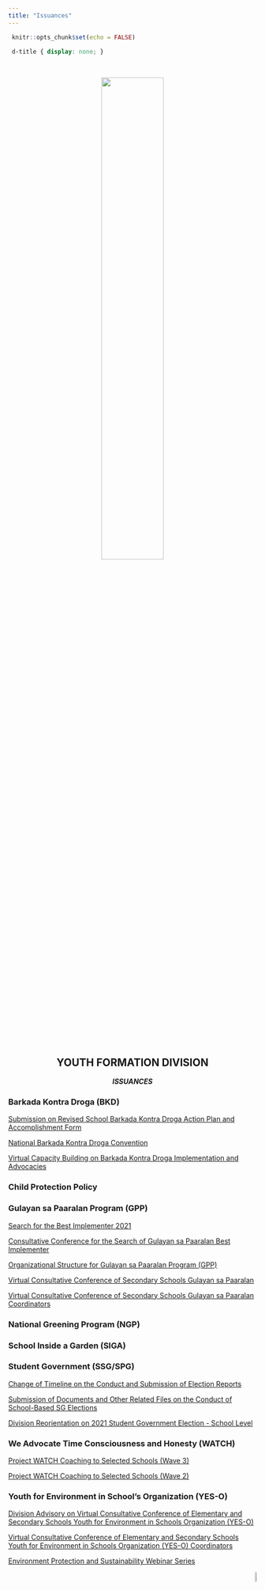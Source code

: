 ```yaml
---
title: "Issuances"
---
```


```r
 knitr::opts_chunk$set(echo = FALSE) 
``` 

```css
 d-title { display: none; } 
```

<body>

&nbsp;
&nbsp;
&nbsp;

<center>
[![](yfd_logo.png){width=50%}](https://www.facebook.com/youthformationdavaodelsur/)


## **YOUTH FORMATION DIVISION**

***ISSUANCES***

</center>


### **Barkada Kontra Droga (BKD)**

[Submission on Revised School Barkada Kontra Droga Action Plan and Accomplishment Form](https://drive.google.com/file/d/1FkYB0YOqD1-5nw6t0inuikOjhGXqYKEj/view)

[National Barkada Kontra Droga Convention](https://drive.google.com/file/d/1qH5kzJrqVLHdZKrdXtlCFeqQXJaQccZW/view)

[Virtual Capacity Building on Barkada Kontra Droga Implementation and Advocacies](https://drive.google.com/file/d/16430tSiLg9eO4yxd59ZCnIGNpWov6Ish/view)

### **Child Protection Policy**

### **Gulayan sa Paaralan Program (GPP)**

[Search for the Best Implementer 2021](https://drive.google.com/file/d/1wpjR7ZT9ZlrCDrZY8CasuamQebHdCeBN/view)

[Consultative Conference for the Search of Gulayan sa Paaralan Best Implementer](https://drive.google.com/file/d/1f9THbnJtisPrudewn240MrUeh7EbjD5o/view)

[Organizational Structure for Gulayan sa Paaralan Program (GPP)](https://drive.google.com/file/d/1iUpcyArN1dgtUsYrqxAyyOMJGT2WuQJv/view)

[Virtual Consultative Conference of Secondary Schools Gulayan sa Paaralan](https://drive.google.com/file/d/1bienNpp2kozh_tO75U7OEOKg31oJpluf/view)

[Virtual Consultative Conference of Secondary Schools Gulayan sa Paaralan Coordinators](https://drive.google.com/file/d/15DdYkIX1urz6lJ2L8aI2LRYOrG9PP_x8/view)

### **National Greening Program (NGP)**

### **School Inside a Garden (SIGA)**

### **Student Government (SSG/SPG)**

[Change of Timeline on the Conduct and Submission of Election Reports](https://drive.google.com/file/d/14csXqsdJGYcxT89rJS46eNigNKBi4x54/view)

[Submission of Documents and Other Related Files on the Conduct of School-Based SG Elections](https://drive.google.com/file/d/1euWOKwUDQp-vFfp-DeRmw80yrEQ_5llt/view)

[Division Reorientation on 2021 Student Government Election - School Level](https://drive.google.com/file/d/1KsmFxkn55uFC_lAYyGS6CjlqPlsyEJm7/view)

### **We Advocate Time Consciousness and Honesty (WATCH)**

[Project WATCH Coaching to Selected Schools (Wave 3)](https://drive.google.com/file/d/1IfwoEUNmoaVOSPIIPaYTcQiiwGRYbqMf/view)

[Project WATCH Coaching to Selected Schools (Wave 2)](https://drive.google.com/file/d/1Eh2EqIiC9sakAM1Pi0s2EBVOia0A9pl8/view)

### **Youth for Environment in School's Organization (YES-O)**

[Division Advisory on Virtual Consultative Conference of Elementary and Secondary Schools Youth for Environment in Schools Organization (YES-O)](https://drive.google.com/file/d/1QzXRSq44qA48xLUarBCp4-KP6y-pUywg/view)

[Virtual Consultative Conference of Elementary and Secondary Schools Youth for Environment in Schools Organization (YES-O) Coordinators](https://drive.google.com/file/d/1CvJ2R4Lw-rmSyXMZotOtKDtS_5oyDkSk/view)

[Environment Protection and Sustainability Webinar Series](https://drive.google.com/file/d/1lNbRtx1ouVpZlMWcLgS88CvzR5MfAKYY/view)



<p align="right">
<a href="#top">![](backtotop.png){width=7%}</a>
</p>

</body>